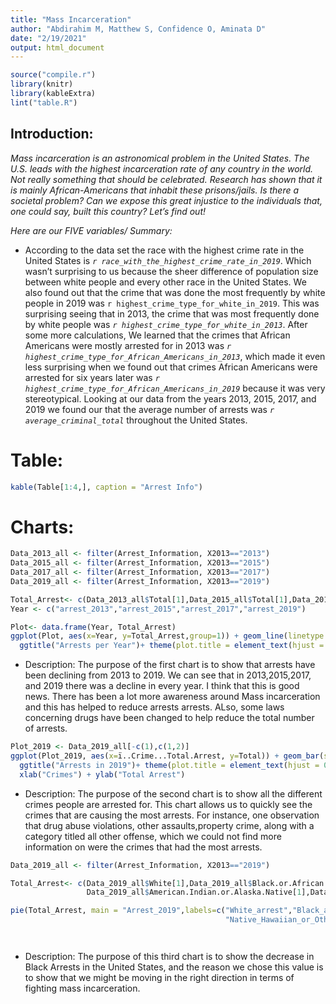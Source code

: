 ```yaml
---
title: "Mass Incarceration"
author: "Abdirahim M, Matthew S, Confidence O, Aminata D"
date: "2/19/2021"
output: html_document
---
```


```r
source("compile.r")
library(knitr)
library(kableExtra)
lint("table.R")
```

## Introduction:

*Mass incarceration is an astronomical problem in the United States. The U.S. leads with the highest incarceration rate of any country in the world. Not really something that should be celebrated. Research has shown that it is mainly African-Americans that inhabit these prisons/jails. Is there a societal problem? Can we expose this great injustice to the individuals that, one could say, built this country? Let’s find out!*


*Here are our FIVE variables/ Summary:*

-  According to the data set the race with the highest crime rate in the United States is *`r race_with_the_highest_crime_rate_in_2019`*. Which wasn't surprising to us because the sheer difference of population size between white people and every other race in the United States. We also found out that the crime that was done the most frequently by white people in 2019 was `r highest_crime_type_for_white_in_2019`. This was surprising seeing that in 2013, the crime that was most frequently done by white people was *`r highest_crime_type_for_white_in_2013`*. After some more calculations, We learned that the crimes that  African Americans were mostly arrested for in 2013 was *`r highest_crime_type_for_African_Americans_in_2013`*, which made it even less surprising when we found out that crimes African Americans were arrested for six years later was *`r highest_crime_type_for_African_Americans_in_2019`* because it was very stereotypical. Looking at our data from the years 2013, 2015, 2017, and 2019 we found our that the average number of arrests was *`r average_criminal_total`* throughout the United States.





# Table:

```r
kable(Table[1:4,], caption = "Arrest Info")
```

# Charts:

```r
Data_2013_all <- filter(Arrest_Information, X2013=="2013")
Data_2015_all <- filter(Arrest_Information, X2013=="2015")
Data_2017_all <- filter(Arrest_Information, X2013=="2017")
Data_2019_all <- filter(Arrest_Information, X2013=="2019")

Total_Arrest<- c(Data_2013_all$Total[1],Data_2015_all$Total[1],Data_2017_all$Total[1],Data_2019_all$Total[1])
Year <- c("arrest_2013","arrest_2015","arrest_2017","arrest_2019")

Plot<- data.frame(Year, Total_Arrest)
ggplot(Plot, aes(x=Year, y=Total_Arrest,group=1)) + geom_line(linetype = "dashed",color = "red")+geom_point()+
  ggtitle("Arrests per Year")+ theme(plot.title = element_text(hjust = 0.5))

```

- Description: The purpose of the first chart is to show that arrests have been declining from 2013 to 2019. We can see that in 2013,2015,2017, and 2019 there was a decline in every year. I think that this is good news. There has been a lot more awareness around Mass incarceration and this has helped to reduce arrests arrests. ALso, some laws concerning drugs have been changed to help reduce the total number of arrests. 



```r

Plot_2019 <- Data_2019_all[-c(1),c(1,2)]
ggplot(Plot_2019, aes(x=ï..Crime...Total.Arrest, y=Total)) + geom_bar(stat="identity")+
  ggtitle("Arrests in 2019")+ theme(plot.title = element_text(hjust = 0.5))+ theme(axis.text.x = element_text(angle = 90, vjust = 0.5, hjust=1)) +
  xlab("Crimes") + ylab("Total Arrest")

```

- Description: The purpose of the second chart is to show all the different crimes people are arrested for. This chart allows us to quickly see the crimes that are causing the most arrests. For instance, one observation that drug abuse violations, other assaults,property crime, along with a category titled all other offense, which we could not find more information on were the crimes that had the most arrests.  



```r

Data_2019_all <- filter(Arrest_Information, X2013=="2019")

Total_Arrest<- c(Data_2019_all$White[1],Data_2019_all$Black.or.African.American[1],Data_2019_all$Asian[1],
                 Data_2019_all$American.Indian.or.Alaska.Native[1],Data_2019_all$Native.Hawaiian.or.Other.Pacific.Islander[1])

pie(Total_Arrest, main = "Arrest_2019",labels=c("White_arrest","Black_arrest","Asian_arrest","America_Indian_Alaska_Native_Arrest",
                                                "Native_Hawaiian_or_Other_Pacific_Islander_arrest"), radius = 1)




```

- Description: The purpose of this third chart is to show the decrease in Black Arrests in the United States, and the reason we chose this value is to show that we might be moving in the right direction in terms of fighting mass incarceration. 

